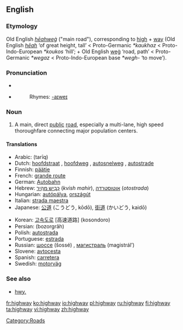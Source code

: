 {{wikipedia}}
==English==

===Etymology===
Old English ''[[heahweg|hēahweġ]]'' ("main road"), corresponding to [[high]] + [[way]] (Old English ''[[heah|hēah]]'' ‘of great height, tall’ < Proto-Germanic ''*kaukhaz'' < Proto-Indo-European ''*koukos'' ‘hill’; + Old English [[weg#Old English|weġ]] ‘road, path’ < Proto-Germanic ''*wegaz'' < Proto-Indo-European base ''*wegh-'' ‘to move’).

===Pronunciation===
* {{IPA|/ˈhaɪweɪ/}}
* {{audio|en-us-highway.ogg|Audio (US)}}
*:Rhymes: [[Rhymes:English:-aɪweɪ|-aɪweɪ]]

===Noun===
{{en-noun}}

# A main, direct [[public]] [[road]], especially a multi-lane, high speed thoroughfare connecting major population centers.

====Translations====
{{trans-top|main public thoroughfare}}
*Arabic: {{ARchar|[[طريق]]}} (tarīq) {{m}}
*Dutch: [[hoofdstraat]] {{f}}, [[hoofdweg]] {{m}}, [[autosnelweg]] {{m}}, [[autostrade]] {{f}}
*Finnish: [[päätie]]
*French: [[grande route]] {{f}}
*German: [[Autobahn]] {{f}}
*Hebrew: [[כביש מהיר|כְּבִיש מַהִיר]] (''kvish mahir''), [[אוטוסטרדה]] (''otostrada'')
*Hungarian: [[autópálya]], [[országút]]
*Italian: [[strada maestra]] {{f}}
*Japanese: [[公道]] (こうどう, kōdō), [[街道]] (かいどう, kaidō)
{{trans-mid}}
*Korean: [[고속도로]] [高速道路] (kosondoro)
*Persian: {{FAchar|[[بزرگراه]]}} (bozorgrâh)
*Polish: [[autostrada]] {{f}}
*Portuguese: [[estrada]] {{f}}
*Russian: [[шоссе]] (šossé) {{n}}, [[магистраль]] (magistrál’) {{f}}
*Slovene: [[avtocesta]] {{f}}
*Spanish: [[carretera]] {{f}}
*Swedish: [[motorväg]] {{c}}
{{trans-bottom}}

===See also===
*[[hwy.]]

[[Category:Roads]]

[[fr:highway]]
[[ko:highway]]
[[io:highway]]
[[pl:highway]]
[[ru:highway]]
[[fi:highway]]
[[ta:highway]]
[[vi:highway]]
[[zh:highway]]